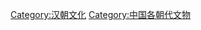 {{Catnav|頁面分類|...|中国朝代|秦漢|汉朝}}

[[Category:汉朝文化|Category:汉朝文化]]
[[Category:中国各朝代文物|Category:中国各朝代文物]]